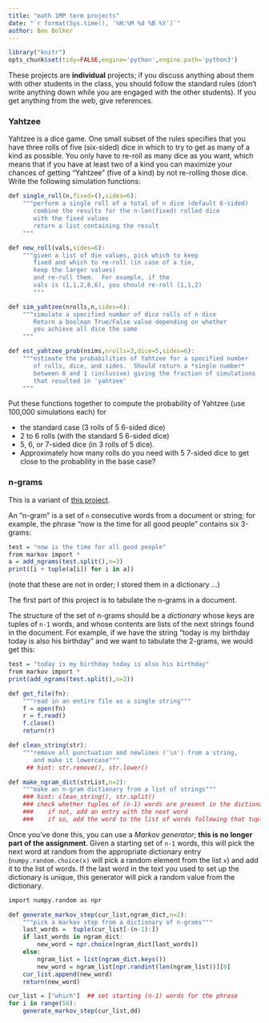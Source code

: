 ```yaml
---
title: "math 1MP term projects"
date: "`r format(Sys.time(), '%H:%M %d %B %Y')`"
author: Ben Bolker
---
```


```r
library("knitr")
opts_chunk$set(tidy=FALSE,engine='python',engine.path='python3')
```

These projects are **individual** projects; if you discuss anything about them with other students in the class, you should follow the standard rules (don't write anything down while you are engaged with the other students).  If you get anything from the web, give references.

### Yahtzee

Yahtzee is a dice game.  One small subset of the rules specifies that you have three rolls of five (six-sided) dice in which to try to get as many of a kind as possible.  You only have to re-roll as many dice as you want, which means that if you have at least two of a kind you can maximize your chances of getting "Yahtzee" (five of a kind) by not re-rolling those dice.  Write the following simulation functions:

```r
def single_roll(n,fixed=(),sides=6):
    """perform a single roll of a total of n dice (default 6-sided)
       combine the results for the n-len(fixed) rolled dice
       with the fixed values
       return a list containing the result
    """

def new_roll(vals,sides=6):
    """given a list of die values, pick which to keep
       fixed and which to re-roll (in case of a tie,
       keep the larger values)
       and re-roll them.  For example, if the
       vals is (1,1,2,6,6), you should re-roll (1,1,2)
       """

def sim_yahtzee(nrolls,n,sides=6):
    """simulate a specified number of dice rolls of n dice
       Return a boolean True/False value depending on whether
       you achieve all dice the same
    """

def est_yahtzee_prob(nsims,nrolls=3,dice=5,sides=6):
    """estimate the probabilities of Yahtzee for a specified number
       of rolls, dice, and sides.  Should return a *single number*
       between 0 and 1 (inclusive) giving the fraction of simulations
       that resulted in 'yahtzee'
    """
```

Put these functions together to compute the probability of Yahtzee
(use 100,000 simulations each) for 

* the standard case (3 rolls of 5 6-sided dice)
* 2 to 6 rolls (with the standard 5 6-sided dice)
* 5, 6, or 7-sided dice (in 3 rolls of 5 dice).  
* Approximately how many rolls do you need with 5 7-sided dice to get close to the probability in the base case?

### n-grams

This is a variant of [this project](http://www.cse.msu.edu/~cse231/PracticeOfComputingUsingPython/06_Dictionaries/MarkovTextBuilder/proj07.pdf).

An "n-gram" is a set of `n` consecutive words from a document or string; for example, the phrase "now is the time for all good people" contains six 3-grams: 
```r
test = "now is the time for all good people"
from markov import *
a = add_ngrams(test.split(),n=3)
print([i + tuple(a[i]) for i in a])
```
(note that these are not in order; I stored them in a dictionary ...)

The first part of this project is to tabulate the n-grams in a document.

The structure of the set of n-grams should be a *dictionary* whose keys are tuples of `n-1` words, and whose contents are lists of the next strings found in the document.  For example, if we have the string "today is my birthday today is also his birthday" and we want to tabulate the 2-grams, we would get this:
```r
test = "today is my birthday today is also his birthday"
from markov import *
print(add_ngrams(test.split(),n=2))
```

```r
def get_file(fn):
    """read in an entire file as a single string"""
    f = open(fn)
    r = f.read()
    f.close()
    return(r)

def clean_string(str):
    """remove all punctuation and newlines ('\n') from a string,
       and make it lowercase"""
     ## hint: str.remove(), str.lower()

def make_ngram_dict(strList,n=2):
    """make an n-gram dictionary from a list of strings"""
    ### hint: clean_string(), str.split()
    ### check whether tuples of (n-1) words are present in the dictionary
    ###    if not, add an entry with the next word
    ###    if so, add the word to the list of words following that tuple
```

Once you've done this, you can use a *Markov generator*; **this is no longer part of the assignment**. Given 
a starting set of `n-1` words, this will pick the next word at random from the
appropriate dictionary entry (`numpy.random.choice(x)` will pick a
random element from the list `x`) and add it to the list of words.
If the last word in the text you used to set up the dictionary is unique,
this generator will pick a random value from the dictionary.

```r
import numpy.random as npr

def generate_markov_step(cur_list,ngram_dict,n=2):
    """pick a markov step from a dictionary of n-grams"""
    last_words =  tuple(cur_list[-(n-1):])
    if last_words in ngram_dict:
        new_word = npr.choice(ngram_dict[last_words])
    else:
        ngram_list = list(ngram_dict.keys())
        new_word = ngram_list[npr.randint(len(ngram_list))][0]
    cur_list.append(new_word)
    return(new_word)

cur_list = ["which"]  ## set starting (n-1) words for the phrase
for i in range(50):
    generate_markov_step(cur_list,dd)
```
